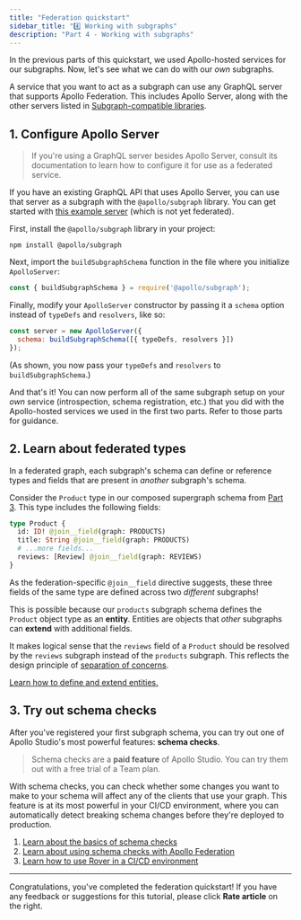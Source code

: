 ```yaml
---
title: "Federation quickstart"
sidebar_title: "4️⃣ Working with subgraphs"
description: "Part 4 - Working with subgraphs"
---
```



In the previous parts of this quickstart, we used Apollo-hosted services for our subgraphs. Now, let's see what we can do with our _own_ subgraphs.

A service that you want to act as a subgraph can use any GraphQL server that supports Apollo Federation. This includes Apollo Server, along with the other servers listed in [Subgraph-compatible libraries](./other-servers/).

## 1. Configure Apollo Server

> If you're using a GraphQL server besides Apollo Server, consult its documentation to learn how to configure it for use as a federated service.

If you have an existing GraphQL API that uses Apollo Server, you can use that server as a subgraph with the `@apollo/subgraph` library. You can get started with [this example server](https://github.com/apollographql/docs-examples/tree/main/apollo-server/v3/getting-started) (which is not yet federated).

First, install the `@apollo/subgraph` library in your project:

```shell
npm install @apollo/subgraph
```

Next, import the `buildSubgraphSchema` function in the file where you initialize `ApolloServer`:

```js:title=index.js
const { buildSubgraphSchema } = require('@apollo/subgraph');
```

Finally, modify your `ApolloServer` constructor by passing it a `schema` option instead of `typeDefs` and `resolvers`, like so:

```js:title=index.js
const server = new ApolloServer({
  schema: buildSubgraphSchema([{ typeDefs, resolvers }])
});
```

(As shown, you now pass your `typeDefs` and `resolvers` to `buildSubgraphSchema`.)

And that's it! You can now perform all of the same subgraph setup on your _own_ service (introspection, schema registration, etc.) that you did with the Apollo-hosted services we used in the first two parts. Refer to those parts for guidance.

## 2. Learn about federated types

In a federated graph, each subgraph's schema can define or reference types and fields that are present in _another_ subgraph's schema.

Consider the `Product` type in our composed supergraph schema from [Part 3](./quickstart/local-composition/#2-perform-composition). This type includes the following fields:

```graphql
type Product {
  id: ID! @join__field(graph: PRODUCTS)
  title: String @join__field(graph: PRODUCTS)
  # ...more fields...
  reviews: [Review] @join__field(graph: REVIEWS)
}
```

As the federation-specific `@join__field` directive suggests, these three fields of the same type are defined across two _different_ subgraphs!

This is possible because our `products` subgraph schema defines the `Product` object type as an **entity**. Entities are objects that _other_ subgraphs can **extend** with additional fields.

It makes logical sense that the `reviews` field of a `Product` should be resolved by the `reviews` subgraph instead of the `products` subgraph. This reflects the design principle of [separation of concerns](./#separation-of-concerns).

[Learn how to define and extend entities.](./entities/)

## 3. Try out schema checks

After you've registered your first subgraph schema, you can try out one of Apollo Studio's most powerful features: **schema checks**.

> Schema checks are a **paid feature** of Apollo Studio. You can try them out with a free trial of a Team plan.

With schema checks, you can check whether some changes you want to make to your schema will affect any of the clients that use your graph. This feature is at its most powerful in your CI/CD environment, where you can automatically detect breaking schema changes before they're deployed to production.

1. [Learn about the basics of schema checks](https://www.apollographql.com/docs/studio/schema-checks/)
2. [Learn about using schema checks with Apollo Federation](./managed-federation/federated-schema-checks/)
3. [Learn how to use Rover in a CI/CD environment](https://www.apollographql.com/docs/rover/ci-cd/)

---

Congratulations, you've completed the federation quickstart! If you have any feedback or suggestions for this tutorial, please click **Rate article** on the right.
